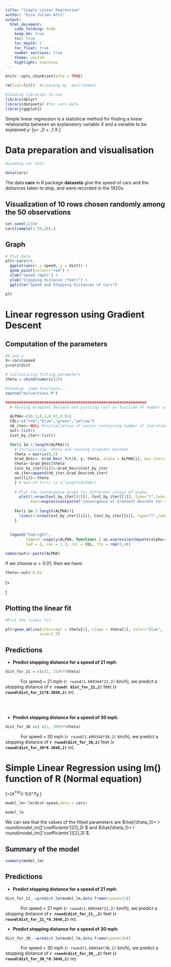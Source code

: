 ```yaml
---
title: "Simple Linear Regression"
author: "Esse Julien Atto"
output: 
  html_document:
    code_folding: hide
    keep_md: true
    toc: true 
    toc_depth: 2 
    toc_float: true 
    number_sections: true  
    theme: united
    highlight: espresso
---
```


```r
knitr::opts_chunk$set(echo = TRUE)
```


```r
rm(list=ls())  #cleaning my  environment

```
```r
#loading libraries to use
library(dplyr)
library(datasets) #for cars data
library(ggplot2)
```

Simple linear regression is a statistical method for finding a linear relationship between an explanatory variable $X$ and a variable to be explained $y$:
\[y= \theta_0 + \theta_1 X.\]

# Data preparation and visualisation
```r
#Loading car data

data(cars)

```

The data **cars** in R package **datasets** give the speed of cars and the distances taken to stop, and  were recorded in the 1920s.

##  Visualization of 10 rows chosen randomly among the 50 observations
```r
set.seed(1234)
cars[sample(1:50,10),]
```


## Graph
```r
# Plot Data
plt<-cars%>%
  ggplot(aes(x = speed, y = dist)) +
  geom_point(colour="red") +
  xlab("Speed (mph)") +
  ylab("Stopping distance (feet)") +
  ggtitle("Speed and Stopping Distances of Cars")

plt
```

# Linear regresson using Gradient Descent
## Computation of the parameters
```r
#X and y
X<-cars$speed
y=cars$dist

# initializing fitting parameters
theta = cbind(numeric(2)) 

#loading  some functions... 
source("myfunctions.R")

##############################################################
  # Running Gradient Descent and plotting cost as function of number of iterations for some values of the learning rate.

  ALPHA<-c(0.3,0.1,0.03,0.01)
  COL<-c("red","blue","green","yellow")
  nb_iter<-NULL #initialiation of vector containing number of iterations for each value of alpha
  out<-list()
  Cost_by_iter<-list()

  for(i in 1:length(ALPHA)){
    # Initializing  theta and running Gradient Descent 
    theta = matrix(0,2)
    Grad_Desc<- Grad_Desc_fct(X, y, theta, alpha = ALPHA[i], max_iter=10000)
    theta<-Grad_Desc$theta
    Cost_by_iter[[i]]<-Grad_Desc$Cost_by_iter
    nb_iter=append(nb_iter,Grad_Desc$nb_iter)
    out[[i]]<-theta
    } # end of for(i in 1:length(ALPHA))
  
    # Plot the convergence graph for different values of alpha
      plot(1:nrow(Cost_by_iter[[1]]), Cost_by_iter[[1]], type="l",lwd=2,xlab='Number of iterations',ylab='Cost',col=COL[1],
           main=expression(paste("Convergence of Gradient Descent for a given learning rate ",alpha,".")),xlim = c(0,min(max(nb_iter),400)))
      
    for(i in 2:length(ALPHA)){
      lines(1:nrow(Cost_by_iter[[i]]), Cost_by_iter[[i]], type="l",lwd=2,col=COL[i])
    }
  
  
  legend("topright", 
         legend =sapply(ALPHA, function(.) as.expression(bquote(alpha==.(.)))),
         lwd = 2, cex = 1.2, col = COL, lty = rep(1,4))
```


```r
names(out)<-paste(ALPHA)

```

If we choose $\alpha=0.01$, then we have:
```r
theta<-out$`0.01`
```

\[\theta=\begin{pmatrix} `r theta[1]`\\`r theta[2]` \end{pmatrix}\]

## Plotting the linear fit
```r
#Plot the linear fit

plt+geom_abline(intercept = theta[1], slope = theta[2], color="blue", 
               size=1.5)
```

## Predictions
* **Predict stopping distance for a speed of 21 mph**:
```r
dist_for_21 = c(c(1, 21)%*%theta)
```

$\qquad\quad$For speed = 21 mph (`r round(1.609344*21,2)` km/h), we predict a stopping distance of  **`r round( dist_for_21,2)`** feet (**`r round(dist_for_21*0.3048,2)`** m).

\
&nbsp;

* **Predict stopping distance for a  speed of 30 mph**:
```r
dist_for_30 =c( c(1, 30)%*%theta)

```

$\qquad\quad$For speed = 30 mph (`r round(1.609344*30,2)` km/h), we predict a stopping distance of  **`r round(dist_for_30,2)`** feet (**`r round(dist_for_30*0.3048,2)`** m).

# Simple Linear Regression using lm() function of R (Normal equation)

\[\theta=(X^TX)^{-1}X^Ty.\]

```r
model_lm<-lm(dist~speed,data = cars)

model_lm
```

We can see that the values of the fitted parameters are $\hat{\theta_0}=`r round(model_lm[['coefficients']][1],3)`$ and $\hat{\theta_1}=`r round(model_lm[['coefficients']][2],3)`$.

## Summary of the model
```r
summary(model_lm)
```


## Predictions
* **Predict stopping distance for a speed of 21 mph**:
```r
dist_for_21_ =predict.lm(model_lm,data.frame(speed=21))
```

$\qquad\quad$For speed = 21 mph (`r round(1.609344*21,2)` km/h), we predict a stopping distance of  **`r round(dist_for_21_,2)`** feet (**`r round(dist_for_21_*0.3048,2)`** m).

* **Predict stopping distance for a speed of 30 mph**:
```r
dist_for_30_ =predict.lm(model_lm,data.frame(speed=30))

```

$\qquad\quad$For speed = 30 mph (`r round(1.609344*30,2)` km/h), we predict a stopping distance of  **`r round(dist_for_30_,2)`** feet (**`r round(dist_for_30_*0.3048,2)`** m).
